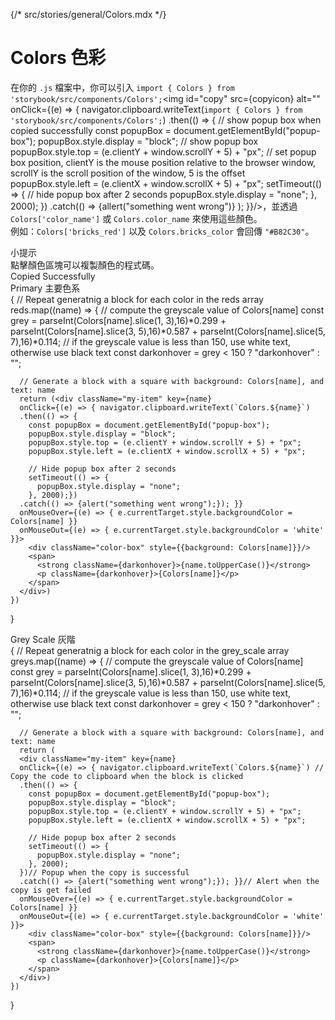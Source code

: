 {/* src/stories/general/Colors.mdx */}


<Meta title="General 通用/Colors 色彩"/>


# Colors 色彩

在你的 `.js` 檔案中，你可以引入 `import { Colors } from 'storybook/src/components/Colors';`<img id="copy" src={copyicon} alt="" 
onClick={(e) => { navigator.clipboard.writeText(`import { Colors } from 'storybook/src/components/Colors';`)
.then(() => { // show popup box when copied successfully
  const popupBox = document.getElementById("popup-box");
  popupBox.style.display = "block"; // show popup box
  popupBox.style.top = (e.clientY + window.scrollY + 5) + "px"; // set popup box position, clientY is the mouse position relative to the browser window, scrollY is the scroll position of the window, 5 is the offset
  popupBox.style.left = (e.clientX + window.scrollX + 5) + "px";
  setTimeout(() => { // hide popup box after 2 seconds
    popupBox.style.display = "none";
  }, 2000);
})
.catch(() => {allert("something went wrong")} );
}}/>，並透過 `Colors['color_name']` 或 `Colors.color_name` 來使用這些顏色。\
例如：`Colors['bricks_red']` 以及 `Colors.bricks_color` 會回傳 `"#B82C30"`。

<div className="tip">小提示</div>點擊顏色區塊可以複製顏色的程式碼。

<div id="popup-box">Copied Successfully</div>

<div className="subheading">Primary 主要色系</div>
<div className="my-list">
  {
    // Repeat generatnig a block for each color in the reds array
    reds.map((name) => {
      // compute the greyscale value of Colors[name]
      const grey = parseInt(Colors[name].slice(1, 3),16)*0.299 + parseInt(Colors[name].slice(3, 5),16)*0.587 + parseInt(Colors[name].slice(5, 7),16)*0.114;
      // if the greyscale value is less than 150, use white text, otherwise use black text
      const darkonhover = grey < 150 ? "darkonhover" : "";

      // Generate a block with a square with background: Colors[name], and text: name
      return (<div className="my-item" key={name}
      onClick={(e) => { navigator.clipboard.writeText(`Colors.${name}`)
      .then(() => {
        const popupBox = document.getElementById("popup-box");
        popupBox.style.display = "block";
        popupBox.style.top = (e.clientY + window.scrollY + 5) + "px";
        popupBox.style.left = (e.clientX + window.scrollX + 5) + "px";

        // Hide popup box after 2 seconds
        setTimeout(() => {
          popupBox.style.display = "none";
        }, 2000);})
      .catch(() => {alert("something went wrong");}); }}
      onMouseOver={(e) => { e.currentTarget.style.backgroundColor = Colors[name] }}
      onMouseOut={(e) => { e.currentTarget.style.backgroundColor = 'white' }}>
        <div className="color-box" style={{background: Colors[name]}}/>
        <span>
          <strong className={darkonhover}>{name.toUpperCase()}</strong>
          <p className={darkonhover}>{Colors[name]}</p>
        </span>
      </div>)
    })
  }
</div>

<div className="subheading">Grey Scale 灰階</div>
<div className="my-list">
  { 
    // Repeat generatnig a block for each color in the grey_scale array
    greys.map((name) => {
      // compute the greyscale value of Colors[name]
      const grey = parseInt(Colors[name].slice(1, 3),16)*0.299 + parseInt(Colors[name].slice(3, 5),16)*0.587 + parseInt(Colors[name].slice(5, 7),16)*0.114;
      // if the greyscale value is less than 150, use white text, otherwise use black text
      const darkonhover = grey < 150 ? "darkonhover" : "";
      
      // Generate a block with a square with background: Colors[name], and text: name
      return (
      <div className="my-item" key={name}
      onClick={(e) => { navigator.clipboard.writeText(`Colors.${name}`) // Copy the code to clipboard when the block is clicked
      .then(() => {
        const popupBox = document.getElementById("popup-box");
        popupBox.style.display = "block";
        popupBox.style.top = (e.clientY + window.scrollY + 5) + "px";
        popupBox.style.left = (e.clientX + window.scrollX + 5) + "px";

        // Hide popup box after 2 seconds
        setTimeout(() => {
          popupBox.style.display = "none";
        }, 2000);
      })// Popup when the copy is successful
      .catch(() => {alert("something went wrong");}); }}// Alert when the copy is get failed
      onMouseOver={(e) => { e.currentTarget.style.backgroundColor = Colors[name] }}
      onMouseOut={(e) => { e.currentTarget.style.backgroundColor = 'white' }}>
        <div className="color-box" style={{background: Colors[name]}}/>
        <span>
          <strong className={darkonhover}>{name.toUpperCase()}</strong>
          <p className={darkonhover}>{Colors[name]}</p>
        </span>
      </div>)
    })
  }
</div>


<style>
  {`
  #copy{
    width: 18px;
    height: 18px;
    margin-left: 1px;
    vertical-align: middle;
  }
  #copy:hover {
    transform: translate3d(0, -3px, 0);
    cursor: pointer;
  }
  #copy:active {
    box-shadow: rgba(0, 0, 0, 0.15) 0 3px 10px 0;
  }

  .tip {
      display: inline-block;
      border-radius: 1em;
      font-size: 11px;
      line-height: 12px;
      font-weight: 700;
      background: ${Colors["bricks_red"]};
      color: #FFF;
      padding: 4px 12px;
      margin-right: 10px;
      vertical-align: middle;
  }

  #popup-box {
    display: none;
    transition: display 2s;
    position: absolute;
    padding: 3px 5px;
    background-color: #666;
    opacity: 0.8;
    color: #fff;
    font-size: 14px;
    border-radius: 3px;
    z-index: 999;
  }

  .subheading {
    --mediumdark: '#999999';
    font-weight: 700;
    font-size: 15px;
    color: #999;
    letter-spacing: 4px;
    line-height: 24px;
    text-transform: capitalize;
    margin-bottom: 12px;
    margin-top: 40px;
  }

  .my-list {
    display: grid;
    grid-template-columns: repeat(auto-fit, minmax(210px, 1fr));
    grid-template-rows: 1fr 1fr;
    row-gap: 15px;
    column-gap: 15px;
  }

  @media all and (-ms-high-contrast:none) {
  .my-list {
      display: -ms-grid;
      -ms-grid-columns: 1fr 1fr;
      -ms-grid-rows: 1fr 1fr;
    }
  }

  .my-item {
    display: block;
    padding: 20px;
    border: 1px solid #00000010;
    border-radius: 5px;
    transition: background 0.8s, border 150ms ease-out, transform 150ms ease-out;
    background: #ffffff;
    display: flex;
    align-items: flex-start;
  }

  .my-item:hover {
    border-color: 2px solid ${Colors["bricks red"]};
    transform: translate3d(0, -3px, 0);
    box-shadow: rgba(0, 0, 0, 0.08) 0 3px 10px 0;
    cursor: pointer;
  }

  .my-item:active {
    transform: translate3d(0, 0, 0);
    cursor: pointer;
  }

  .my-item strong {
    font-weight: 700;
    display: block;
    margin-bottom: 2px;
  }

  .my-item span,
  .my-item p {
    margin: 0;
    font-size: 14px;
    line-height: 20px;
  }

  .my-item .color-box {
    width: 40px;
    height: 40px;
    border-radius: 5px;
    margin: 0 10px 0 0;
  }
  .my-item:hover .color-box {
    transition: width 0.2s;
    color: #00000000;
    width: 0;
    height: 40px;
    border-radius: 5px;
    margin: 0;
  }
  .my-item:hover .darkonhover {
    color: #CCC;
  }
  .my-item:hover :not(.darkonhover) {
    color: #555;
  }
  `}
</style>

